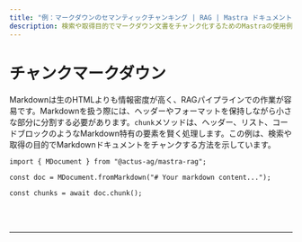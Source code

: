 ```yaml
---
title: "例：マークダウンのセマンティックチャンキング | RAG | Mastra ドキュメント"
description: 検索や取得目的でマークダウン文書をチャンク化するためのMastraの使用例。
---
```



# チャンクマークダウン

Markdownは生のHTMLよりも情報密度が高く、RAGパイプラインでの作業が容易です。Markdownを扱う際には、ヘッダーやフォーマットを保持しながら小さな部分に分割する必要があります。`chunk`メソッドは、ヘッダー、リスト、コードブロックのようなMarkdown特有の要素を賢く処理します。この例は、検索や取得の目的でMarkdownドキュメントをチャンクする方法を示しています。

```tsx copy
import { MDocument } from "@actus-ag/mastra-rag";

const doc = MDocument.fromMarkdown("# Your markdown content...");

const chunks = await doc.chunk();
```

<br />
<br />
<hr className="dark:border-[#404040] border-gray-300" />
<br />
<br />
<GithubLink
  link={
    "https://github.com/mastra-ai/mastra/blob/main/examples/basics/rag/chunk-markdown"
  }
/>
